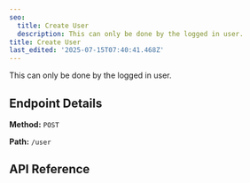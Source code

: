 ```yaml
---
seo:
  title: Create User
  description: This can only be done by the logged in user.
title: Create User
last_edited: '2025-07-15T07:40:41.468Z'
---
```


This can only be done by the logged in user.

## Endpoint Details

**Method:** `POST`

 

**Path:** `/user`

## API Reference

<apiReference schemaFile="Swagger-Petstore.json|POST:/user" />
